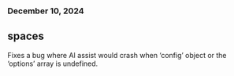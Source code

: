 ### December 10, 2024
## spaces


Fixes a bug where AI assist would crash when ‘config’ object or the ‘options’ array is undefined.